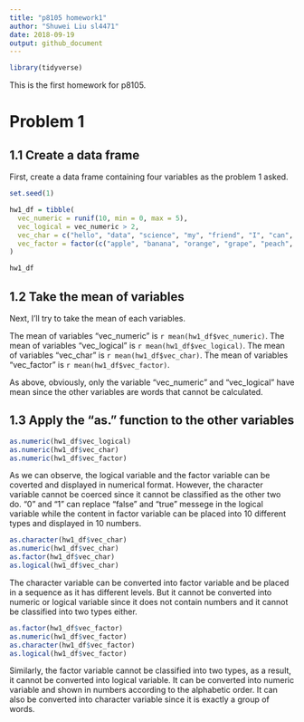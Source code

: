 ```yaml
---
title: "p8105 homework1"
author: "Shuwei Liu sl4471"
date: 2018-09-19
output: github_document
---
```


```r
library(tidyverse)
```

This is the first homework for p8105. 

# Problem 1

## 1.1 Create a data frame

First, create a data frame containing four variables as the problem 1 asked.

```r
set.seed(1)

hw1_df = tibble(
  vec_numeric = runif(10, min = 0, max = 5),
  vec_logical = vec_numeric > 2,
  vec_char = c("hello", "data", "science", "my", "friend", "I", "can", "figure", "it", "out"),
  vec_factor = factor(c("apple", "banana", "orange", "grape", "peach", "lemon", "stawberry", "blueberry", "pear", "watermelon"))
)

hw1_df
```

## 1.2 Take the mean of variables

Next, I'll try to take the mean of each variables.

The mean of variables "vec_numeric" is `r mean(hw1_df$vec_numeric)`.
The mean of variables "vec_logical" is `r mean(hw1_df$vec_logical)`.
The mean of variables "vec_char" is `r mean(hw1_df$vec_char)`.
The mean of variables "vec_factor" is `r mean(hw1_df$vec_factor)`.

As above, obviously, only the variable "vec_numeric" and "vec_logical" have mean since the other variables are words that cannot be calculated.

## 1.3 Apply the "as." function to the other variables

```r
as.numeric(hw1_df$vec_logical)
as.numeric(hw1_df$vec_char)
as.numeric(hw1_df$vec_factor)
```

As we can observe, the logical variable and the factor variable can be coverted and displayed in numerical format. However, the character variable cannot be coerced since it cannot be classified as the other two do. "0" and "1" can replace "false" and "true" messege in the logical variable while the content in factor variable can be placed into 10 different types and displayed in 10 numbers.

```r
as.character(hw1_df$vec_char)
as.numeric(hw1_df$vec_char)
as.factor(hw1_df$vec_char)
as.logical(hw1_df$vec_char)
```

The character variable can be converted into factor variable and be placed in a sequence as it has different levels. But it cannot be converted into numeric or logical variable since it does not contain numbers and it cannot be classified into two types either.

```r
as.factor(hw1_df$vec_factor)
as.numeric(hw1_df$vec_factor)
as.character(hw1_df$vec_factor)
as.logical(hw1_df$vec_factor)
```

Similarly, the factor variable cannot be classified into two types, as a result, it cannot be converted into logical variable. It can be converted into numeric variable and shown in numbers according to the alphabetic order. It can also be converted into character variable since it is exactly a group of words.

